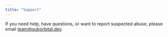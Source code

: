 ```yaml
---
title: "Support"
---
```


If you need help, have questions, or want to report suspected abuse, please email [team@suborbital.dev](mailto:team@suborbital.dev).